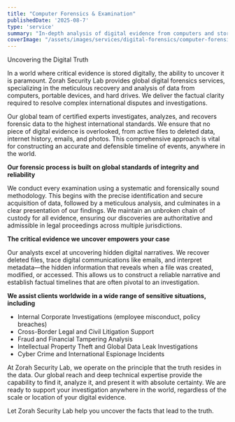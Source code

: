 ```yaml
---
title: "Computer Forensics & Examination"
publishedDate: '2025-08-7'
type: 'service'
summary: "In-depth analysis of digital evidence from computers and storage media to uncover critical insights for investigations."
coverImage: "/assets/images/services/digital-forensics/computer-forensics-cover-img.avif"
---
```


Uncovering the Digital Truth

In a world where critical evidence is stored digitally, the ability to uncover it is paramount. Zorah Security Lab provides global digital forensics services, specializing in the meticulous recovery and analysis of data from computers, portable devices, and hard drives. We deliver the factual clarity required to resolve complex international disputes and investigations.

Our global team of certified experts investigates, analyzes, and recovers forensic data to the highest international standards. We ensure that no piece of digital evidence is overlooked, from active files to deleted data, internet history, emails, and photos. This comprehensive approach is vital for constructing an accurate and defensible timeline of events, anywhere in the world.

 

**Our forensic process is built on global standards of integrity and reliability**

We conduct every examination using a systematic and forensically sound methodology. This begins with the precise identification and secure acquisition of data, followed by a meticulous analysis, and culminates in a clear presentation of our findings. We maintain an unbroken chain of custody for all evidence, ensuring our discoveries are authoritative and admissible in legal proceedings across multiple jurisdictions.

 

**The critical evidence we uncover empowers your case**

Our analysts excel at uncovering hidden digital narratives. We recover deleted files, trace digital communications like emails, and interpret metadata—the hidden information that reveals when a file was created, modified, or accessed. This allows us to construct a reliable narrative and establish factual timelines that are often pivotal to an investigation.

 

**We assist clients worldwide in a wide range of sensitive situations, including**

- Internal     Corporate Investigations (employee misconduct, policy breaches)
- Cross-Border     Legal and Civil Litigation Support
- Fraud     and Financial Tampering Analysis
- Intellectual     Property Theft and Global Data Leak Investigations
- Cyber     Crime and International Espionage Incidents

At Zorah Security Lab, we operate on the principle that the truth resides in the data. Our global reach and deep technical expertise provide the capability to find it, analyze it, and present it with absolute certainty. We are ready to support your investigation anywhere in the world, regardless of the scale or location of your digital evidence.

Let Zorah Security Lab help you uncover the facts that lead to the truth.

 
